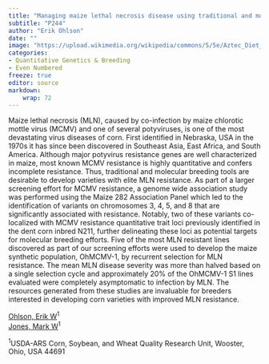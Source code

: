 ```yaml
---
title: "Managing maize lethal necrosis disease using traditional and molecular breeding"
subtitle: "P244"
author: "Erik Ohlson"
date: ""
image: "https://upload.wikimedia.org/wikipedia/commons/5/5e/Aztec_Diet_Basket_of_Corn_%289755332575%29.jpg"
categories: 
- Quantitative Genetics & Breeding
- Even Numbered
freeze: true
editor: source
markdown: 
    wrap: 72
---
```


Maize lethal necrosis (MLN), caused by co-infection by maize chlorotic mottle virus (MCMV) and one of several potyviruses, is one of the most devastating virus diseases of corn. First identified in Nebraska, USA in the 1970s it has since been discovered in Southeast Asia, East Africa, and South America. Although major potyvirus resistance genes are well characterized in maize, most known MCMV resistance is highly quantitative and confers incomplete resistance. Thus, traditional and molecular breeding tools are desirable to develop varieties with elite MLN resistance. As part of a larger screening effort for MCMV resistance, a genome wide association study was performed using the Maize 282 Association Panel which led to the identification of variants on chromosomes 3, 4, 5, and 8 that are significantly associated with resistance. Notably, two of these variants co-localized with MCMV resistance quantitative trait loci previously identified in the dent corn inbred N211, further delineating these loci as potential targets for molecular breeding efforts. Five of the most MLN resistant lines discovered as part of our screening efforts were used to develop the maize synthetic population, OhMCMV-1, by recurrent selection for MLN resistance. The mean MLN disease severity was more than halved based on a single selection cycle and approximately 20% of the OhMCMV-1 S1 lines evaluated were completely asymptomatic to infection by MLN. The resources generated from these studies are invaluable for breeders interested in developing corn varieties with improved MLN resistance.

<a href='mailto:erik.ohlson@usda.gov'>Ohlson, Erik W</a><sup>1</sup><br><a href='mailto:mark.jones2@usda.gov'>Jones, Mark W</a><sup>1</sup><br>

<sup>1</sup>USDA-ARS Corn, Soybean, and Wheat Quality Research Unit, Wooster, Ohio, USA 44691<br>